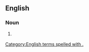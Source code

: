 ==English==

===Noun===
{{head|en|noun}}

# {{lb|en|grammar}} {{initialism of|verbal noun}}

[[Category:English terms spelled with .]]